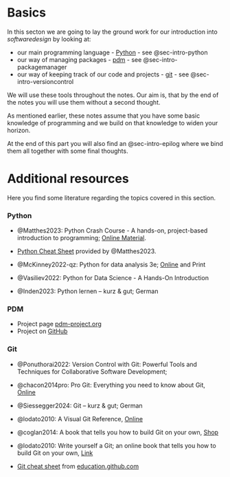 # Basics {.unnumbered}

In this secton we are going to lay the ground work for our introduction into _softwaredesign_ by looking at:

- our main programming language - [Python](https://www.python.org/) - see @sec-intro-python
- our way of managing packages -  [pdm](https://pdm-project.org/en/latest/) - see @sec-intro-packagemanager
- our way of keeping track of our code and projects - [git](https://git-scm.com/) - see @sec-intro-versioncontrol

We will use these tools throughout the notes.
Our aim is, that by the end of the notes you will use them without a second thought.

::: {.callout-note}
As mentioned earlier, these notes assume that you have some basic knowledge of programming and we build on that knowledge to widen your horizon.
:::

At the end of this part you will also find an @sec-intro-epilog where we bind them all together with some final thoughts.

# Additional resources {.unnumbered}

Here you find some literature regarding the topics covered in this section.

### Python {.unnumbered}

- @Matthes2023: Python Crash Course - A hands-on, project-based introduction to programming; [Online Material](https://ehmatthes.github.io/pcc_3e/).

- [Python Cheat Sheet](https://github.com/ehmatthes/pcc_3e/releases/download/v1.0.0/beginners_python_cheat_sheet_pcc_all.pdf) provided by @Matthes2023.

- @McKinney2022-qz: Python for data analysis 3e; [Online](https://wesmckinney.com/book/) and Print 

- @Vasiliev2022: Python for Data Science - A Hands-On Introduction

- @Inden2023: Python lernen – kurz & gut; German

### PDM {.unnumbered}

- Project page [pdm-project.org](https://pdm-project.org)
- Project on [GitHub](https://github.com/pdm-project/pdm)

### Git {.unnumbered}

- @Ponuthorai2022: Version Control with Git: Powerful Tools and Techniques for Collaborative Software Development; 

- @chacon2014pro: Pro Git: Everything you need to know about Git, [Online](https://git-scm.com/book/en/v2)

- @Siessegger2024: Git – kurz & gut; German

- @lodato2010: A Visual Git Reference, [Online](https://marklodato.github.io/visual-git-guide/index-en.html)

- @coglan2014: A book that tells you how to build Git on your own, [Shop](https://shop.jcoglan.com/building-git/)

- @lodato2010: Write yourself a Git; an online book that tells you how to build Git on your own, [Link](https://wyag.thb.lt/)

- [Git cheat sheet](https://education.github.com/git-cheat-sheet-education.pdf) from [education.github.com](https://education.github.com)

